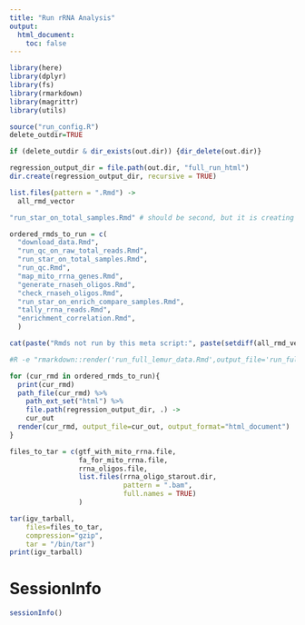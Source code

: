 ```yaml
---
title: "Run rRNA Analysis"
output:
  html_document:
    toc: false
---
```



```r
library(here)
library(dplyr)
library(fs)
library(rmarkdown)
library(magrittr)
library(utils)
```

```r
source("run_config.R")
delete_outdir=TRUE
```

```r

if (delete_outdir & dir_exists(out.dir)) {dir_delete(out.dir)}

regression_output_dir = file.path(out.dir, "full_run_html")
dir.create(regression_output_dir, recursive = TRUE)
```

```r
list.files(pattern = ".Rmd") ->
  all_rmd_vector

"run_star_on_total_samples.Rmd" # should be second, but it is creating problems when knit

ordered_rmds_to_run = c(
  "download_data.Rmd",
  "run_qc_on_raw_total_reads.Rmd",
  "run_star_on_total_samples.Rmd",
  "run_qc.Rmd",
  "map_mito_rrna_genes.Rmd", 
  "generate_rnaseh_oligos.Rmd",
  "check_rnaseh_oligos.Rmd",
  "run_star_on_enrich_compare_samples.Rmd",
  "tally_rrna_reads.Rmd",
  "enrichment_correlation.Rmd",
  )

cat(paste("Rmds not run by this meta script:", paste(setdiff(all_rmd_vector, ordered_rmds_to_run), collapse="\n"), sep="\n"))
```

```r
#R -e "rmarkdown::render('run_full_lemur_data.Rmd',output_file='run_full_lemur_data.html')"

for (cur_rmd in ordered_rmds_to_run){
  print(cur_rmd)
  path_file(cur_rmd) %>%
    path_ext_set("html") %>%
    file.path(regression_output_dir, .) ->
    cur_out
  render(cur_rmd, output_file=cur_out, output_format="html_document")
}
```

```r
files_to_tar = c(gtf_with_mito_rrna.file, 
                 fa_for_mito_rrna.file,
                 rrna_oligos.file,
                 list.files(rrna_oligo_starout.dir, 
                            pattern = ".bam", 
                            full.names = TRUE)
                 )

tar(igv_tarball, 
    files=files_to_tar,
    compression="gzip", 
    tar = "/bin/tar")
print(igv_tarball)
```

# SessionInfo
```r
sessionInfo()
```
